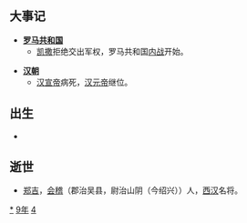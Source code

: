 {{yearTOC|-49|西汉'''[[黄龙_(汉宣帝)|黄龙]]元年'''}}

== 大事记 ==
* '''[[罗马共和国|罗马共和国]]'''
** [[凯撒|凯撒]]拒绝交出军权，罗马共和国[[凯撒内战|内战]]开始。

* '''[[汉朝|汉朝]]'''
** [[汉宣帝|汉宣帝]]病死，[[汉元帝|汉元帝]]继位。

== 出生 ==
*

== 逝世 ==
{{Wikisource year mention}}
*[[郑吉|郑吉]]，[[会稽|会稽]]（郡治吴县，尉治山阴（今绍兴））人，[[西汉|西汉]]名将。

[[Category:前49年|*]]
[[Category:前40年代|9年]]
[[Category:前1世纪各年|4]]